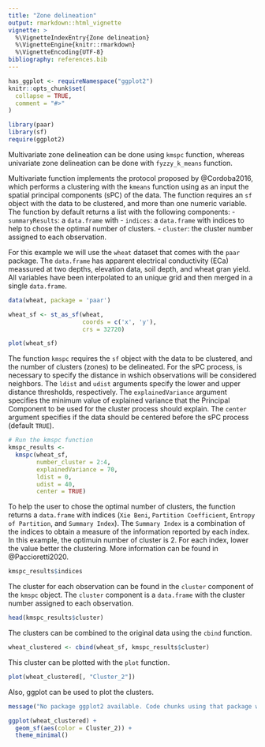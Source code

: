 ```yaml
---
title: "Zone delineation"
output: rmarkdown::html_vignette
vignette: >
  %\VignetteIndexEntry{Zone delineation}
  %\VignetteEngine{knitr::rmarkdown}
  %\VignetteEncoding{UTF-8}
bibliography: references.bib
---
```


```r
has_ggplot <- requireNamespace("ggplot2")
knitr::opts_chunk$set(
  collapse = TRUE,
  comment = "#>"
)
```

```r
library(paar)
library(sf)
require(ggplot2)
```

Multivariate zone delineation can be done using `kmspc` function, whereas 
univariate zone delineation can be done with `fyzzy_k_means` function.

Multivariate function implements the protocol proposed by @Cordoba2016, which
performs a clustering with the `kmeans` function using as an input the spatial
principal components (sPC) of the data. 
The function requires an `sf` object with the data to be clustered, and more than
one numeric variable. The function by default returns a list with the 
following components:
- `summaryResults`: a `data.frame` with 
- `indices`: a `data.frame` with indices to help to chose the optimal number 
of clusters.
- `cluster`: the cluster number assigned to each observation.

For this example we will use the `wheat` dataset that comes with the `paar` package.
The `data.frame` has apparent electrical conductivity (ECa) meassured at 
two depths, elevation data, soil depth, and wheat gran yield. All variables 
have been interpolated to an unique grid and then merged in a single `data.frame`.


```r
data(wheat, package = 'paar')

wheat_sf <- st_as_sf(wheat,
                     coords = c('x', 'y'),
                     crs = 32720)
```

```r
plot(wheat_sf)
```

The function `kmspc` requires the `sf` object with the data to be clustered, and
the number of clusters (zones) to be delineated.
For the sPC process, is necessary to specify the distance in wshich observations 
will be considered neighbors. The `ldist` and `udist` arguments specify the
lower and upper distance thresholds, respectively. The `explainedVariance`
argument specifies the minimum value of explained variance that the Principal 
Component to be used for the cluster process should explain. The `center` 
argument specifies if the data should be centered before the sPC process 
(default `TRUE`).

```r
# Run the kmspc function
kmspc_results <- 
  kmspc(wheat_sf,
        number_cluster = 2:4,
        explainedVariance = 70,
        ldist = 0,
        udist = 40,
        center = TRUE)

```

To help the user to chose the optimal number of clusters, the function returns
a `data.frame` with indices (`Xie Beni`, `Partition Coefficient`, 
`Entropy of Partition`, and `Summary Index`).
The `Summary Index` is a combination of the indices to obtain a measure of the
information reported by each index. In this example, the optimuin number of
cluster is 2. For each index, lower the value better the
clustering. More information can be found in @Paccioretti2020.


```r
kmspc_results$indices
```


The cluster for each observation can be found in the `cluster` component of the
`kmspc` object. The `cluster` component is a `data.frame` with the cluster
number assigned to each observation.

```r
head(kmspc_results$cluster)
```

The clusters can be combined to the original data using the `cbind` function.

```r
wheat_clustered <- cbind(wheat_sf, kmspc_results$cluster)
```


This cluster can be plotted with the `plot` function.

```r
plot(wheat_clustered[, "Cluster_2"])
```


Also, ggplot can be used to plot the clusters.
```r
message("No package ggplot2 available. Code chunks using that package will not be evaluated.")
```

```r
ggplot(wheat_clustered) +
  geom_sf(aes(color = Cluster_2)) +
  theme_minimal()
```

